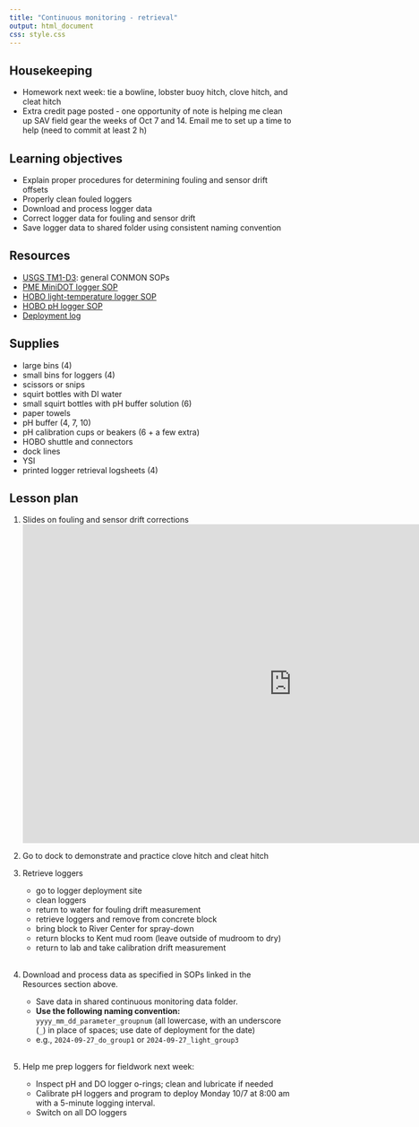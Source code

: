 ```yaml
---
title: "Continuous monitoring - retrieval"
output: html_document
css: style.css
---
```


## Housekeeping

* Homework next week: tie a bowline, lobster buoy hitch, clove hitch, and cleat hitch
* Extra credit page posted - one opportunity of note is helping me clean up SAV field gear the weeks of Oct 7 and 14. Email me to set up a time to help (need to commit at least 2 h)

## Learning objectives

* Explain proper procedures for determining fouling and sensor drift offsets
* Properly clean fouled loggers
* Download and process logger data
* Correct logger data for fouling and sensor drift
* Save logger data to shared folder using consistent naming convention

## Resources

* [USGS TM1-D3](https://pubs.usgs.gov/tm/2006/tm1D3/pdf/TM1D3.pdf): general CONMON SOPs
* [PME MiniDOT logger SOP](https://smr-monitoring.github.io/sop/do-logger-pme.html)
* [HOBO light-temperature logger SOP](https://smr-monitoring.github.io/sop/light-temp-logger-hobo.html)
* [HOBO pH logger SOP](https://smr-monitoring.github.io/sop/ph-logger-hobo.html)
* [Deployment log](https://docs.google.com/spreadsheets/d/13Th59bvqzj5W5UKwX2BDcOht2YbG9D7KuRu2FcLsj6o/edit?gid=0#gid=0)

## Supplies

* large bins (4)
* small bins for loggers (4)
* scissors or snips
* squirt bottles with DI water
* small squirt bottles with pH buffer solution (6)
* paper towels
* pH buffer (4, 7, 10)
* pH calibration cups or beakers (6 + a few extra)
* HOBO shuttle and connectors
* dock lines
* YSI
* printed logger retrieval logsheets (4)

## Lesson plan

1. Slides on fouling and sensor drift corrections 
<iframe src="https://docs.google.com/presentation/d/1MpLZJBUzWRgV7FLXTM75yRtSHC6TObAQW2D5VXuunL0/embed?start=false&loop=false&delayms=5000" frameborder="0" width="960" height="569" allowfullscreen="true" mozallowfullscreen="true" webkitallowfullscreen="true" data-external="1"></iframe>

1. Go to dock to demonstrate and practice clove hitch and cleat hitch

1. Retrieve loggers
    * go to logger deployment site
    * clean loggers
    * return to water for fouling drift measurement
    * retrieve loggers and remove from concrete block 
    * bring block to River Center for spray-down
    * return blocks to Kent mud room (leave outside of mudroom to dry)
    * return to lab and take calibration drift measurement
<br />
<br />
1. Download and process data as specified in SOPs linked in the Resources section above. 
    * Save data in shared continuous monitoring data folder. 
    * **Use the following naming convention:** `yyyy_mm_dd_parameter_groupnum` (all lowercase, with an underscore (`_`) in place of spaces; use date of deployment for the date)
    * e.g., `2024-09-27_do_group1` or `2024-09-27_light_group3`
<br />
<br />
1. Help me prep loggers for fieldwork next week:
    * Inspect pH and DO logger o-rings; clean and lubricate if needed
    * Calibrate pH loggers and program to deploy Monday 10/7 at 8:00 am with a 5-minute logging interval. 
    * Switch on all DO loggers
<br />
<br />
